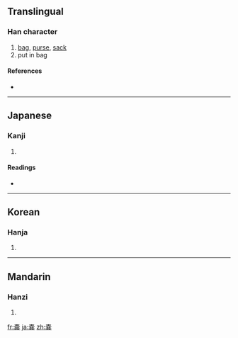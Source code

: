 {{also|囊}}
==Translingual==

===Han character===
{{Han char|rn=30|rad=口|as=15|sn=18|four=|canj=十金廿廿女 (JCTTV)}}

# [[bag]], [[purse]], [[sack]]
# put in bag

====References====
* {{Han ref|kx=0213.171|hdz=10699.041|uh=56A2|ud=22178}}

----

==Japanese==

===Kanji===
{{ja-kanji|grade=|rs=口15}}

# {{defn|Japanese}}

====Readings====
* {{ja-readings|on=[[のう]] (nō)|kun=[[ふくろ]] (fukuro)}}

----

==Korean==

===Hanja===
{{ko-hanja|hangeul=낭|rv=nang|mr=nang}}

# {{defn|Korean}}

----

==Mandarin==

===Hanzi===
{{cmn-hanzi|pin=[[áo]] ([[ao2]]), [[náng]] ([[nang2]])|wg=ao<sup>2</sup>, nang<sup>2</sup>}}

# {{defn|Mandarin}}

[[fr:嚢]]
[[ja:嚢]]
[[zh:嚢]]